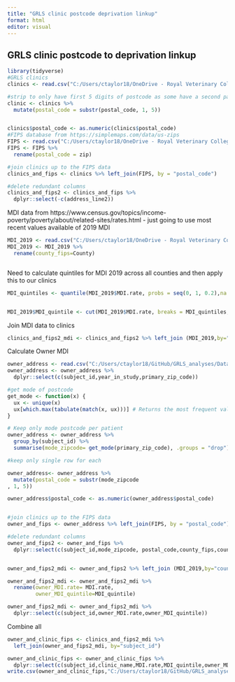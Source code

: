 ```yaml
---
title: "GRLS clinic postcode deprivation linkup"
format: html
editor: visual
---
```


## GRLS clinic postcode to deprivation linkup

```r
library(tidyverse)
#GRLS clinics
clinics <- read.csv("C:/Users/ctaylor18/OneDrive - Royal Veterinary College/post doc/GRLS/data updates June 2024/vet_address.csv")

#strip to only have first 5 digits of postcode as some have a second part for full zipcode
clinic <- clinics %>%
  mutate(postal_code = substr(postal_code, 1, 5))


clinics$postal_code <- as.numeric(clinics$postal_code)
#FIPS database from https://simplemaps.com/data/us-zips
FIPS <- read.csv("C:/Users/ctaylor18/OneDrive - Royal Veterinary College/post doc/GRLS/data updates June 2024/simplemaps_uszips_basicv1.86/uszips.csv")
FIPS <- FIPS %>%
  rename(postal_code = zip)

#join clinics up to the FIPS data
clinics_and_fips <- clinics %>% left_join(FIPS, by = "postal_code")

#delete redundant columns
clinics_and_fips2 <- clinics_and_fips %>%
  dplyr::select(-c(address_line2))

```

MDI data from https://www.census.gov/topics/income-poverty/poverty/about/related-sites/rates.html - just going to use most recent values available of 2019 MDI

```r
MDI_2019 <- read.csv("C:/Users/ctaylor18/OneDrive - Royal Veterinary College/post doc/GRLS/data updates June 2024/MDI_2019.csv")
MDI_2019 <- MDI_2019 %>%
  rename(county_fips=County)



```

Need to calculate quintiles for MDI 2019 across all counties and then apply this to our clinics

```r
MDI_quintiles <- quantile(MDI_2019$MDI.rate, probs = seq(0, 1, 0.2),na.rm = TRUE)


MDI_2019$MDI_quintile <- cut(MDI_2019$MDI.rate, breaks = MDI_quintiles, include.lowest = TRUE, labels = 1:5)

```

Join MDI data to clinics

```r
clinics_and_fips2_mdi <- clinics_and_fips2 %>% left_join (MDI_2019,by="county_fips" )


```

Calculate Owner MDI

```r
owner_address <- read.csv("C:/Users/ctaylor18/GitHub/GRLS_analyses/Data/house_details.csv")
owner_address <- owner_address %>%
  dplyr::select(c(subject_id,year_in_study,primary_zip_code))

#get mode of postcode
get_mode <- function(x) {
  ux <- unique(x)
  ux[which.max(tabulate(match(x, ux)))] # Returns the most frequent value
}

# Keep only mode postcode per patient
owner_address <- owner_address %>%
  group_by(subject_id) %>%
  summarise(mode_zipcode= get_mode(primary_zip_code), .groups = "drop")

#keep only single row for each 

owner_address<- owner_address %>%
  mutate(postal_code = substr(mode_zipcode
, 1, 5))

owner_address$postal_code <- as.numeric(owner_address$postal_code)


#join clinics up to the FIPS data
owner_and_fips <- owner_address %>% left_join(FIPS, by = "postal_code")

#delete redundant columns
owner_and_fips2 <- owner_and_fips %>%
  dplyr::select(c(subject_id,mode_zipcode, postal_code,county_fips,county_name))


owner_and_fips2_mdi <- owner_and_fips2 %>% left_join (MDI_2019,by="county_fips" )

owner_and_fips2_mdi <- owner_and_fips2_mdi %>%
  rename(owner_MDI.rate= MDI.rate,
         owner_MDI_quintile=MDI_quintile)

owner_and_fips2_mdi <- owner_and_fips2_mdi %>%
  dplyr::select(c(subject_id,owner_MDI.rate,owner_MDI_quintile))
```

Combine all

```r
owner_and_clinic_fips <- clinics_and_fips2_mdi %>%
  left_join(owner_and_fips2_mdi, by="subject_id")

owner_and_clinic_fips <- owner_and_clinic_fips %>%
  dplyr::select(c(subject_id,clinic_name,MDI.rate,MDI_quintile,owner_MDI.rate,owner_MDI_quintile))
write.csv(owner_and_clinic_fips,"C:/Users/ctaylor18/GitHub/GRLS_analyses/Output/GRLS_dogs_MDI_2019.csv")
```
